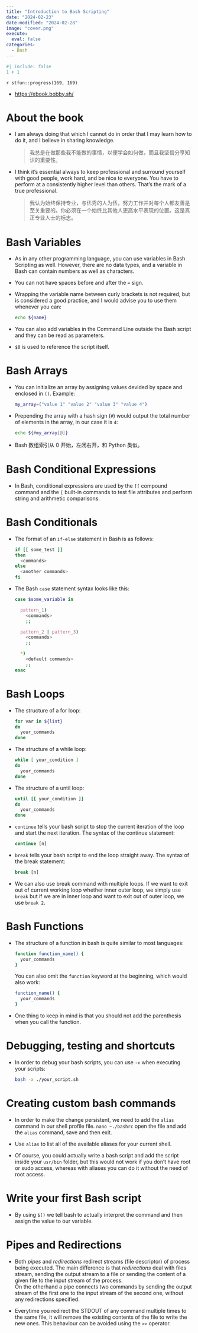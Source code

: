 ```yaml
---
title: "Introduction to Bash Scripting"
date: "2024-02-23"
date-modified: "2024-02-28"
image: "cover.png"
execute: 
  eval: false
categories: 
  - Bash
---
```


```r
#| include: false
1 + 1
```

::: {.callout-note title="Progress"}
`r stfun::progress(169, 169)`

<!-- 读后感：[读《管理行为》](https://shitao5.org/posts/glxw/)。 -->
:::

::: {.callout-tip title="Learning Source"}
-   <https://ebook.bobby.sh/>
:::

# About the book

-   I am always doing that which I cannot do in order that I may learn how to do it, and I believe in sharing knowledge.

    <div>

    > 我总是在做那些我不能做的事情，以便学会如何做，而且我坚信分享知识的重要性。

    </div>

-   I think it's essential always to keep professional and surround yourself with good people, work hard, and be nice to everyone. You have to perform at a consistently higher level than others. That's the mark of a true professional.

    <div>

    > 我认为始终保持专业，与优秀的人为伍，努力工作并对每个人都友善是至关重要的。你必须在一个始终比其他人更高水平表现的位置。这是真正专业人士的标志。

    </div>

# Bash Variables

-   As in any other programming language, you can use variables in Bash Scripting as well. However, there are no data types, and a variable in Bash can contain numbers as well as characters.

-   You can not have spaces before and after the `=` sign.

-   Wrapping the variable name between curly brackets is not required, but is considered a good practice, and I would advise you to use them whenever you can:

    ```bash
    echo ${name}
    ```

-   You can also add variables in the Command Line outside the Bash script and they can be read as parameters.

-   `$0` is used to reference the script itself.

# Bash Arrays

-   You can initialize an array by assigning values devided by space and enclosed in `()`. Example:

    ```bash
    my_array=("value 1" "value 2" "value 3" "value 4")
    ```

-   Prepending the array with a hash sign (`#`) would output the total number of elements in the array, in our case it is `4`:

    ```bash
    echo ${#my_array[@]}
    ```

-   Bash 数组索引从 0 开始，左闭右开，和 Python 类似。

# Bash Conditional Expressions

-   <p>In Bash, conditional expressions are used by the `[[` compound command and the `[` built-in commands to test file attributes and perform string and arithmetic comparisons.</p>

# Bash Conditionals

-   The format of an `if-else` statement in Bash is as follows:

    ```bash
    if [[ some_test ]]
    then
      <commands>
    else
      <another commands>
    fi
    ```

-   The Bash `case` statement syntax looks like this:

    ```bash
    case $some_variable in
      
      pattern_1)
        <commands>
        ;;
      
      pattern_2 | pattern_3)
        <commands>
        ;;
        
      *)
        <default commands>
        ;;
    esac
    ```

# Bash Loops

-   The structure of a for loop:

    ```bash
    for var in ${list}
    do
      your_commands
    done
    ```

-   The structure of a while loop:

    ```bash
    while [ your_condition ]
    do
      your_commands
    done
    ```

-   The structure of a until loop:

    ```bash
    until [[ your_condition ]]
    do
      your_commands
    done
    ```

-   `continue` tells your bash script to stop the current iteration of the loop and start the next iteration. The syntax of the continue statement:

    ```bash
    continue [n]
    ```

-   `break` tells your bash script to end the loop straight away. The syntax of the break statement:

    ```bash
    break [n]
    ```

-   We can also use break command with multiple loops. If we want to exit out of current working loop whether inner outer loop, we simply use `break` but if we are in inner loop and want to exit out of outer loop, we use `break 2`.

# Bash Functions

-   The structure of a function in bash is quite similar to most languages:

    ```bash
    function function_name() {
      your_commands
    }
    ```

    You can also omit the `function` keyword at the beginning, which would also work:

    ```bash
    function_name() {
      your_commands
    }
    ```

-   One thing to keep in mind is that you should not add the parenthesis when you call the function.

# Debugging, testing and shortcuts

-   <p>In order to debug your bash scripts, you can use `-x` when executing your scripts:</p>

    ```bash
    bash -x ./your_script.sh
    ```

# Creating custom bash commands

-   In order to make the change persistent, we need to add the `alias` command in our shell profile file. `nano ~./bashrc` open the file and add the `alias` command, save and then exit.

-   Use `alias` to list all of the available aliases for your current shell.

-   Of course, you could actually write a bash script and add the script inside your `usr/bin` folder, but this would not work if you don't have root or sudo access, whereas with aliases you can do it without the need of root access.

# Write your first Bash script

-   <p>By using `$()` we tell bash to actually interpret the command and then assign the value to our variable.</p>

# Pipes and Redirections

-   Both *pipes* and *redirections* redirect streams (file descriptor) of process being executed. The main difference is that *redirections* deal with files stream, sending the output stream to a file or sending the content of a given file to the input stream of the process.\
    On the otherhand a pipe connects two commands by sending the output stream of the first one to the input stream of the second one, without any redirections specified.

-   Everytime you redirect the STDOUT of any command multiple times to the same file, it will remove the existing contents of the file to write the new ones. This behaviour can be avoided using the `>>` operator.

